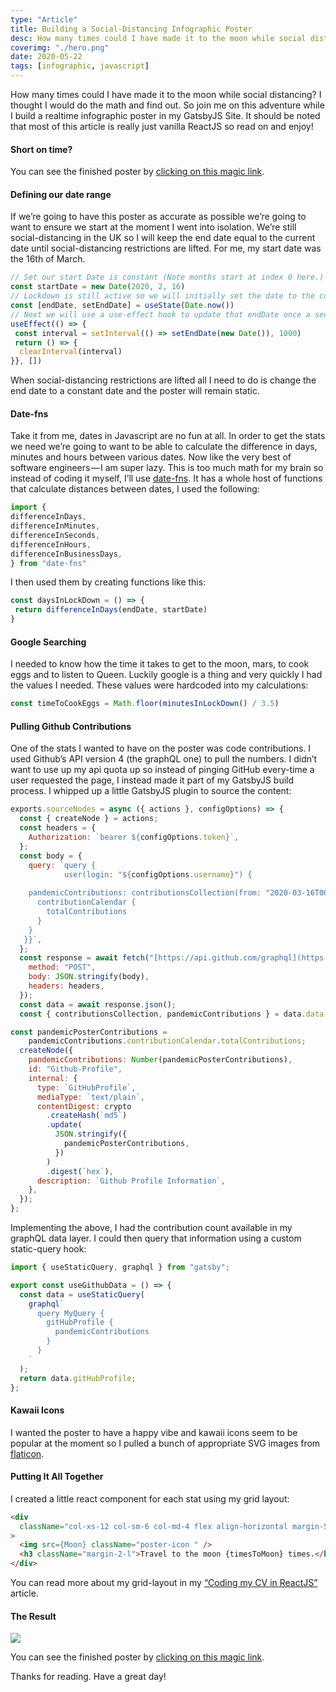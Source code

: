 ```yaml
---
type: "Article"
title: Building a Social-Distancing Infographic Poster
desc: How many times could I have made it to the moon while social distancing? I thought I would do the math and find out. So join me on this adventure while I build a realtime infographic poster in my GatsbyJS Site. It should be noted that most of this ar...
coverimg: "./hero.png"
date: 2020-05-22
tags: [infographic, javascript]
---
```


How many times could I have made it to the moon while social distancing? I thought I would do the math and find out. So join me on this adventure while I build a realtime infographic poster in my GatsbyJS Site. It should be noted that most of this article is really just vanilla ReactJS so read on and enjoy!

#### Short on time?

You can see the finished poster by [clicking on this magic link](https://sld.codes/articles/A-Social-Distancing-Infographic-Poster).


#### Defining our date range

If we’re going to have this poster as accurate as possible we’re going to want to ensure we start at the moment I went into isolation. We’re still social-distancing in the UK so I will keep the end date equal to the current date until social-distancing restrictions are lifted. For me, my start date was the 16th of March.
```js
// Set our start Date is constant (Note months start at index 0 here.)  
const startDate = new Date(2020, 2, 16)  
// Lockdown is still active so we will initially set the date to the current date.  
const [endDate, setEndDate] = useState(Date.now())  
// Next we will use a use-effect hook to update that endDate once a second.  
useEffect(() => {  
 const interval = setInterval(() => setEndDate(new Date()), 1000)  
 return () => {  
  clearInterval(interval)  
}}, [])
```
When social-distancing restrictions are lifted all I need to do is change the end date to a constant date and the poster will remain static.

#### Date-fns

Take it from me, dates in Javascript are no fun at all. In order to get the stats we need we’re going to want to be able to calculate the difference in days, minutes and hours between various dates. Now like the very best of software engineers — I am super lazy. This is too much math for my brain so instead of coding it myself, I’ll use [date-fns](http://date-fns.org/). It has a whole host of functions that calculate distances between dates, I used the following:
```js
import {  
differenceInDays,  
differenceInMinutes,  
differenceInSeconds,  
differenceInHours,  
differenceInBusinessDays,  
} from "date-fns"
```
I then used them by creating functions like this:
```js
const daysInLockDown = () => {  
 return differenceInDays(endDate, startDate)  
}
```

#### Google Searching

I needed to know how the time it takes to get to the moon, mars, to cook eggs and to listen to Queen. Luckily google is a thing and very quickly I had the values I needed. These values were hardcoded into my calculations:
```js
const timeToCookEggs = Math.floor(minutesInLockDown() / 3.5)
```
#### Pulling Github Contributions

One of the stats I wanted to have on the poster was code contributions. I used Github’s API version 4 (the graphQL one) to pull the numbers. I didn’t want to use up my api quota up so instead of pinging GitHub every-time a user requested the page, I instead made it part of my GatsbyJS build process. I whipped up a little GatsbyJS plugin to source the content:
```js
exports.sourceNodes = async ({ actions }, configOptions) => {  
  const { createNode } = actions;  
  const headers = {  
    Authorization: `bearer ${configOptions.token}`,  
  };  
  const body = {  
    query: `query {  
            user(login: "${configOptions.username}") {  
     
    pandemicContributions: contributionsCollection(from: "2020-03-16T00:00:00Z") {  
      contributionCalendar {  
        totalContributions  
      }  
    }  
   }}`,  
  };  
  const response = await fetch("[https://api.github.com/graphql](https://api.github.com/graphql)", {  
    method: "POST",  
    body: JSON.stringify(body),  
    headers: headers,  
  });  
  const data = await response.json();  
  const { contributionsCollection, pandemicContributions } = data.data.user;

const pandemicPosterContributions =  
    pandemicContributions.contributionCalendar.totalContributions;  
  createNode({  
    pandemicContributions: Number(pandemicPosterContributions),  
    id: "Github-Profile",  
    internal: {  
      type: `GitHubProfile`,  
      mediaType: `text/plain`,  
      contentDigest: crypto  
        .createHash(`md5`)  
        .update(  
          JSON.stringify({  
            pandemicPosterContributions,  
          })  
        )  
        .digest(`hex`),  
      description: `Github Profile Information`,  
    },  
  });  
};

```
Implementing the above, I had the contribution count available in my graphQL data layer. I could then query that information using a custom static-query hook:
```js
import { useStaticQuery, graphql } from "gatsby";

export const useGithubData = () => {  
  const data = useStaticQuery(  
    graphql`  
      query MyQuery {  
        gitHubProfile {  
          pandemicContributions  
        }  
      }  
    `  
  );  
  return data.gitHubProfile;  
};
```

#### Kawaii Icons

I wanted the poster to have a happy vibe and kawaii icons seem to be popular at the moment so I pulled a bunch of appropriate SVG images from [flaticon](https://www.flaticon.com/authors/kawaii/flat).

#### Putting It All Together

I created a little react component for each stat using my grid layout:
```html
<div  
  className="col-xs-12 col-sm-6 col-md-4 flex align-horizontal margin-5-t"  
>  
  <img src={Moon} className="poster-icon " />  
  <h3 className="margin-2-l">Travel to the moon {timesToMoon} times.</h3>  
</div>
```
You can read more about my grid-layout in my [“Coding my CV in ReactJS”](https://medium.com/@samlarsendisney/i-coded-my-cv-in-reactjs-8440610801d1) article.

#### The Result

<img src="test.png"/>

You can see the finished poster by [clicking on this magic link](https://sld.codes/articles/A-Social-Distancing-Infographic-Poster).

Thanks for reading. Have a great day!
